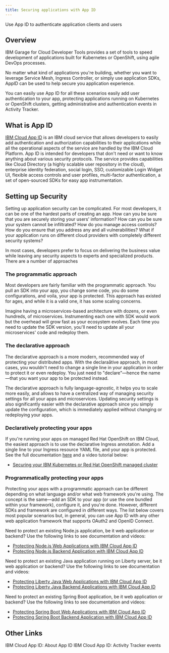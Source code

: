 ```yaml
---
title: Securing applications with App ID
---
```


<PageDescription>

Use App ID to authenticate application clients and users

</PageDescription>

## Overview

IBM Garage for Cloud Developer Tools provides a set of tools to speed development of applications built for Kubernetes or OpenShift, using agile DevOps processes.

No matter what kind of applications you're building, whether you want to leverage Service Mesh, Ingress Controller, or simply use application SDKs, AppID can be used to help secure you application experience.

 You can easily use App ID for all these scenarios easily add user authentication to your app, protecting applications running on Kubernetes or OpenShift clusters, getting administrative and authentication events in Activity Tracker.

## What is App ID

[IBM Cloud App ID](https://cloud.ibm.com/docs/services/appid) is an IBM cloud service that allows developers to easily add authentication and authorization capabilities to their applications while all the operational aspects of the service are handled by the IBM Cloud Platform. App ID is intended for developers that don't need or want to know anything about various security protocols. The service provides capabilities like Cloud Directory (a highly scalable user repository in the cloud), enterprise identity federation, social login, SSO, customizable Login Widget UI, flexible access controls and user profiles, multi-factor authentication, a set of open-sourced SDKs for easy app instrumentation.


## Setting up Security

Setting up application security can be complicated. For most developers, it can be one of the hardest parts of creating an app. How can you be sure that you are securely storing your users' information? How can you be sure your system cannot be infiltrated? How do you manage access controls? How do you ensure that you address any and all vulnerabilities? What if your application runs on different cloud providers with completely different security systems?

In most cases, developers prefer to focus on delivering the business value while leaving any security aspects to experts and specialized products. There are a number of approaches

### The programmatic approach
Most developers are fairly familiar with the programmatic approach. You pull an SDK into your app, you change some code, you do some configurations, and voila, your app is protected. This approach has existed for ages, and while it is a valid one, it has some scaling concerns.

Imagine having a microservices-based architecture with dozens, or even hundreds, of microservices. Instrumenting each one with SDK would work but the overhead will grow fast as your ecosystem evolves. Each time you need to update the SDK version, you'll need to update all your microservices' code and redeploy them.

### The declarative approach
The declarative approach is a more modern, recommended way of protecting your distributed apps. With the declaraåtive approach, in most cases, you wouldn't need to change a single line in your application in order to protect it or even redeploy. You just need to "declare"—hence the name—that you want your app to be protected instead.

The declarative approach is fully language-agnostic, it helps you to scale more easily, and allows to have a centralized way of managing security settings for all your apps and microservices. Updating security settings is also significantly easier with the declarative approach since you simply update the configuration, which is immediately applied without changing or redeploying your apps.

### Declaratively protecting your apps
If you're running your apps on managed Red Hat OpenShift on IBM Cloud, the easiest approach is to use the declarative Ingress annotation. Add a single line to your Ingress resource YAML file, and your app is protected. See the full documentation [here](https://cloud.ibm.com/docs/services/appid?topic=appid-kube-auth) and a video tutorial below:

- [Securing your IBM Kubernetes or Red Hat OpenShift managed cluster](https://youtu.be/sqGS7naTkoU)

### Programmatically protecting your apps
Protecting your apps with a programmatic approach can be different depending on what language and/or what web framework you're using. The concept is the same—add an SDK to your app (or use the one bundled within your framework), configure it, and you're done. However, different SDKs and framework are configured in different ways. The list below covers most popular scenarios but, in general, you can use App ID with any other web application framework that supports OAuth2 and OpenID Connect.

Need to protect an existing Node.js application, be it web application or backend? Use the following links to see documentation and videos:

- [Protecting Node.js Web Applications with IBM Cloud App ID](https://youtu.be/6roa1ZOvwtw)
- [Protecting Node.js Backend Application with IBM Cloud App ID](https://youtu.be/jJLSgkHpZwA)

Need to protect an existing Java application running on Liberty server, be it web application or backend? Use the following links to see documentation and videos:

- [Protecting Liberty Java Web Applications with IBM Cloud App ID](https://youtu.be/o_Er69YUsMQ)
- [Protecting Liberty Java Backend Applications with IBM Cloud App ID](https://youtu.be/QA6DY2qqLaw)

Need to protect an existing Spring Boot application, be it web application or backend? Use the following links to see documentation and videos:

- [Protecting Spring Boot Web Applications with IBM Cloud App ID](https://youtu.be/EZWl1ij3dAE)
- [Protecting Spring Boot Backend Application with IBM Cloud App ID](https://youtu.be/roQ4mKJBOqg)

## Other Links

<AnchorLinks>
  <AnchorLink to="https://cloud.ibm.com/docs/services/appid?topic=appid-about">IBM Cloud App ID: About App ID</AnchorLink>
  <AnchorLink to="https://cloud.ibm.com/docs/services/appid?topic=appid-at-events">IBM Cloud App ID: Activity Tracker events</AnchorLink>
</AnchorLinks>
